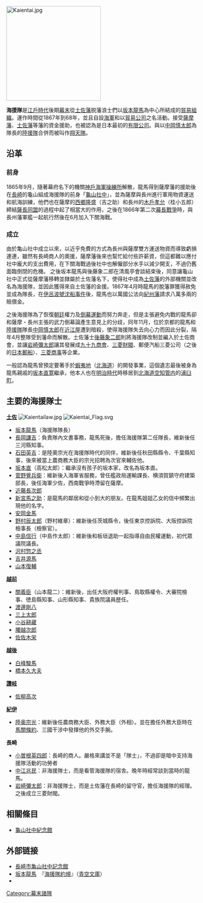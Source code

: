 [[File:Kaientai.jpg|250px]]
{{japanese|japanese=海援隊|kana=かいえんたい|romaji=Kaientai}}

'''海援隊'''是[[江戶時代|江戶時代]]後期[[幕末|幕末]]從[[土佐藩|土佐藩]]脱藩浪士們以[[坂本龍馬|坂本龍馬]]為中心所結成的[[貿易|貿易]][[组织_(社会学)|組織]]。運作時間從1867年到68年，並且自設[[海軍|海軍]]和以[[貿易公司|貿易公司]]之名活動。接受[[薩摩藩|薩摩藩]]、[[土佐藩|土佐藩]]等藩的資金援助，也被認為是日本最初的[[有限公司|有限公司]]。與以[[中岡慎太郎|中岡慎太郎]]為隊長的[[陸援隊|陸援隊]]合併而被叫作[[翔天隊|翔天隊]]。

==沿革==
===前身===
1865年9月，隨著幕府名下的機關[[神戶海軍操練所|神戶海軍操練所]]解散，龍馬得到薩摩藩的援助後在[[長崎市|長崎]]的龜山組成海援隊的前身「[[龜山社中|龜山社中]]」，並為薩摩與長州進行軍用物資運送和航海訓練，他們也在薩摩的[[西鄉隆盛|西鄉隆盛]]（吉之助）和長州的[[木戶孝允|木戶孝允]]（桂小五郎）締結[[薩長同盟|薩長同盟]]的過程中起了相當大的作用，之後在1866年第二次[[幕長戰爭|幕長戰爭]]時，與長州藩軍艦一起航行然後在6月加入下關海戰。

===成立===
由於亀山社中成立以來，以近乎免費的方式為長州與薩摩雙方運送物資而導致虧損連連，雖然有長崎商人的奧援，薩摩藩後來也幫忙給付些許薪資，但這都難以應付社中龐大的支出費用，在下關海戰過後社中也解僱部分水手以減少開支，不過仍舊面臨倒閉的危機。
之後坂本龍馬與後藤象二郎在清風亭會談結束後，同意讓龜山社中正式從薩摩藩移轉並隸屬於土佐藩名下，使得社中成為[[土佐藩|土佐藩]]的外部機關並改名為海援隊，並因此獲得來自土佐藩的金援。1867年4月時龍馬的脫藩罪獲得赦免並成為隊長，在[[伊呂波號沈船事件|伊呂波號沈船事件]]後，龍馬也以萬國公法向[[紀州藩|紀州藩]]請求八萬多兩的賠償金。

之後海援隊為了恢復[[朝廷|朝廷]]權力及[[倒幕運動|倒幕運動]]而努力奔走，但是主張避免内戰的龍馬卻和薩摩・長州主張的武力倒幕論產生意見上的分歧，同年11月，位於京都的龍馬和[[陸援隊|陸援隊]]隊長[[中岡慎太郎|中岡慎太郎]]在[[近江屋|近江屋]]遭到暗殺，使得海援隊失去向心力而因此分裂，隔年4月整隊受到藩命而解散。土佐藩士[[後藤象二郎|後藤象二郎]]則將海援隊改制並編入於土佐商會，並讓[[岩崎彌太郎|岩崎彌太郎]]讓其發展成[[九十九商會|九十九商會]]、[[三菱財閥|三菱財閥]]、郵便汽船三菱公司（之後的[[日本郵船|日本郵船]]）、[[三菱商事|三菱商事]]等企業。

一般認為龍馬曾預定要著手於[[蝦夷地|蝦夷地]]（[[北海道|北海道]]）的開發事業，這個遺志最後被身為龍馬親戚的[[坂本直寛|坂本直寛]]繼承，他本人也在[[明治時代|明治時代]]時移居到[[北海道|北海道]][[空知支廳|空知管内]]的[[浦臼町|浦臼町]]。

==主要的海援隊士==
'''[[土佐|土佐]]'''
[[File:Kaientailaw.jpg|thumb]]
[[File:Kaientai_Flag.svg|thumb]]
*[[坂本龍馬|坂本龍馬]]（海援隊隊長）
*[[長岡謙吉|長岡謙吉]]：負責隊內文書事務，龍馬死後，擔任海援隊第二任隊長，維新後任三河縣知事。
*[[石田英吉|石田英吉]]：是陸奧宗光在海援隊時代的同伴，維新後任秋田縣縣令、千葉縣知事，後來被當上農商務大臣的宗光招聘為次官來輔佐他。
*[[坂本直|坂本直]]（高松太郎）：繼承沒有孩子的坂本家，改名為坂本直。
*[[菅野覺兵衛|菅野覺兵衛]]：維新後入海軍省服務，曾任艦政局運輸課長、横須賀鎮守府建築部長，後任海軍少佐，西南戰爭時滯留在薩摩。　
*[[近藤長次郎|近藤長次郎]]
*[[新宮馬之助|新宮馬之助]]：是龍馬的鄰居和從小到大的朋友。在龍馬姐姐乙女的信中頻繁出現他的名字。
*[[安岡金馬|安岡金馬]]
*[[野村辰太郎|野村辰太郎]]（野村維章）：維新後任茨城縣令，後任東京控訴院、大阪控訴院檢事長（檢察官）。
*[[中島信行|中島信行]]（中島作太郎）：維新後和板垣退助一起指導自由民權運動，初代眾議院議長。
*[[泽村惣之丞|沢村惣之丞]]
*[[吉井源馬|吉井源馬]]
*[[山本復輔|山本復輔]]

'''[[越前國|越前]]'''　
*[[關義臣|關義臣]]（山本龍二）：維新後，出任大阪府權判事、鳥取縣權令、大審院檢事、徳島縣知事、山形縣知事、貴族院議員歴任。
*[[渡邊剛八|渡邊剛八]]
*[[三上太郎|三上太郎]]
*[[小谷耕藏|小谷耕藏]]
*[[腰越次郎|腰越次郎]]
*[[佐佐木栄|佐佐木栄]]

'''[[越後|越後]]'''　
*[[白峰駿馬|白峰駿馬]]
*[[橋本久大夫|橋本久大夫]]

'''[[讚岐|讚岐]]'''
*[[佐柳高次|佐柳高次]]

'''[[紀伊國|紀伊]]'''
*[[陸奥宗光|陸奥宗光]]：維新後任農商務大臣、外務大臣（外相）。並在擔任外務大臣時在[[馬關條約|馬關條約]]、三國干涉中發揮他的外交手腕。

'''長崎'''
*[[小曽根英四郎|小曽根英四郎]]：長崎的商人。嚴格來講並不是「隊士」，不過卻是暗中支持海援隊活動的功勞者
*[[中江兆民|中江兆民]]：非海援隊士，而是看管海援隊的宿舎。晚年時經常談到當時的龍馬。
*[[岩崎彌太郎|岩崎彌太郎]]：非海援隊士，而是土佐藩在長崎的留守官，擔任海援隊的經理。之後成立三菱財閥。

==相關條目==
{{Commons|Category:Kaientai}}
* [[龜山社中紀念館|龜山社中紀念館]]

==外部链接==
{{Wikisource|坂本龍馬/海援隊約規|海援隊約規}}
{{Commons|Category:Kaientai}}
*[http://www1.city.nagasaki.nagasaki.jp/kameyama/ 長崎市亀山社中記念館]
* [[坂本龍馬|坂本龍馬]]　『[http://www.aozora.gr.jp/cards/000908/card51377.html 海援隊約規]』（[[青空文庫|青空文庫]]）
* {{Kotobank}}

{{Authority_control}}

[[Category:幕末諸隊|Category:幕末諸隊]]